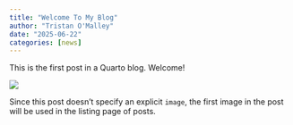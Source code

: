 ```yaml
---
title: "Welcome To My Blog"
author: "Tristan O'Malley"
date: "2025-06-22"
categories: [news]
---
```


This is the first post in a Quarto blog. Welcome!

![](thumbnail.jpg)

Since this post doesn't specify an explicit `image`, the first image in the post will be used in the listing page of posts.
